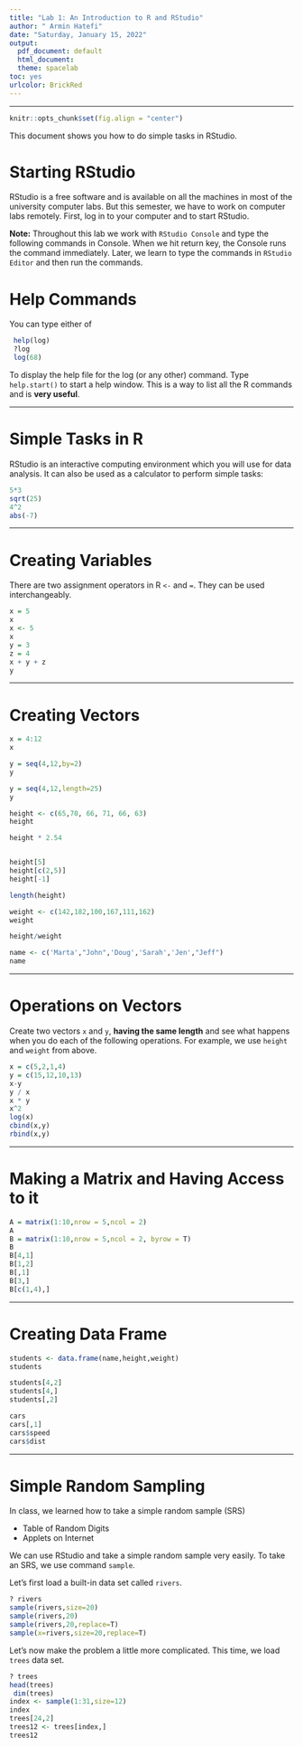 ```yaml
---
title: "Lab 1: An Introduction to R and RStudio"
author: " Armin Hatefi"
date: "Saturday, January 15, 2022"
output:
  pdf_document: default
  html_document: 
  theme: spacelab
toc: yes
urlcolor: BrickRed
---
```


***

```r
knitr::opts_chunk$set(fig.align = "center")
```



This document shows you how to do simple tasks in RStudio.

# Starting RStudio

RStudio is a free software and is available on all the machines in most of the university computer labs. 
But this semester, we have to work on computer labs remotely. First, log in to your computer and to start RStudio.

**Note:** Throughout this lab we work with `RStudio Console` and type the following commands in Console. When we hit return key, the Console runs the command immediately. Later, we learn to type the commands in `RStudio Editor`  and then run the commands. 

# Help Commands

You can type either of 

```r
 help(log)
 ?log
 log(68)
```

To display the help file for the log (or any other) command. Type `help.start()` to start a help window. This is a way to list all the R commands and is **very useful**.

***

# Simple Tasks in R

RStudio is an interactive computing environment which you will use for data analysis. It can also be used as a calculator to perform simple tasks:

```r
5*3
sqrt(25)
4^2
abs(-7)
```

***

# Creating Variables

There are two assignment operators in R `<-` and `=`. They can be used interchangeably.

```r
x = 5
x
x <- 5
x
y = 3
z = 4
x + y + z
y
```

***

# Creating Vectors

```r
x = 4:12
x

y = seq(4,12,by=2)
y

y = seq(4,12,length=25)
y

height <- c(65,70, 66, 71, 66, 63)
height

height * 2.54


height[5]
height[c(2,5)]
height[-1]

length(height)

weight <- c(142,182,100,167,111,162)
weight

height/weight

name <- c('Marta',"John",'Doug','Sarah','Jen',"Jeff")
name

```

***

# Operations on Vectors

Create two vectors `x` and `y`, **having the same length** and see what happens when you do each of the following operations. For example, we use `height` and `weight` from above.

```r
x = c(5,2,1,4)
y = c(15,12,10,13)
x-y
y / x
x * y 
x^2
log(x)
cbind(x,y)
rbind(x,y)
```


***

# Making a Matrix and Having Access to it

```r
A = matrix(1:10,nrow = 5,ncol = 2)
A
B = matrix(1:10,nrow = 5,ncol = 2, byrow = T)
B
B[4,1]
B[1,2]
B[,1]
B[3,]
B[c(1,4),]
```

***

# Creating Data Frame

```r
students <- data.frame(name,height,weight)
students

students[4,2]
students[4,]
students[,2]

cars
cars[,1]
cars$speed
cars$dist
```

***


# Simple Random Sampling

In class, we learned how to take a simple random sample (SRS) 

- Table of Random Digits
- Applets on Internet 

We can use RStudio and take a simple random sample very easily. To take an SRS, we use command `sample`. 

Let's first load a built-in data set called `rivers`. 

```r
? rivers
sample(rivers,size=20)
sample(rivers,20)
sample(rivers,20,replace=T)
sample(x=rivers,size=20,replace=T)
```

Let's now make the problem a little more complicated. This time, we load `trees` data set.

```r
? trees
head(trees)
 dim(trees)
index <- sample(1:31,size=12)
index
trees[24,2]
trees12 <- trees[index,]
trees12
```

